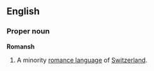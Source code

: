 ==English==
===Proper noun===
'''Romansh'''

<!-- i'm sure there are several other spellings -->

<!-- may also signify a people / culture -->
# A minority [[romance language]] of [[Switzerland]].